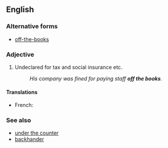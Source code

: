 ==English==

===Alternative forms===
* [[off-the-books]]

===Adjective===
{{en-adj|head=[[off]] [[the]] [[book]]s|-}}

# {{colloquial|with regard to income}} Undeclared for tax and social insurance etc.
#: ''His company was fined for paying staff '''off the books'''.''

====Translations====
{{trans-top|undeclared for tax and social insurance}}
* French: {{t-|fr|hors des comptes}}
{{trans-mid}}
{{trans-bottom}}

===See also===
* [[under the counter]]
* [[backhander]] <!-- ??? -->